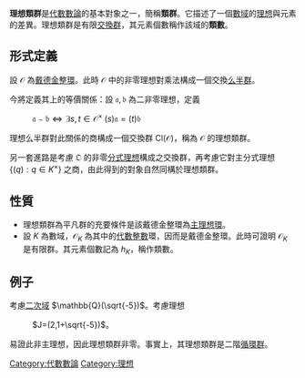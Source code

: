 '''理想類群'''是[[代數數論|代數數論]]的基本對象之一，簡稱'''類群'''。它描述了一個[[數域|數域]]的[[理想_(環論)|理想]]與元素的差異。理想類群是有限[[交換群|交換群]]，其元素個數稱作該域的'''類數'''。

==形式定義==
設 <math>\mathcal{O}</math> 為[[戴德金整環|戴德金整環]]。此時 <math>\mathcal{O}</math> 中的非零理想對乘法構成一個交換[[么半群|么半群]]。

今將定義其上的等價關係：設 <math>\mathfrak{a}, \mathfrak{b}</math> 為二非零理想，定義
: <math>\mathfrak{a} \sim \mathfrak{b} \Leftrightarrow \exists s,t \in \mathcal{O}^\times \; (s)\mathfrak{a} =  (t) \mathfrak{b}</math>

理想么半群對此關係的商構成一個交換群 <math>\mathrm{Cl}(\mathcal{O})</math>，稱為 <math>\mathcal{O}</math> 的理想類群。

另一套進路是考慮 <math>\mathfrak{O}</math> 的非零[[分式理想|分式理想]]構成之交換群，再考慮它對主分式理想 <math>\{(q) : q \in K^\times \}</math> 之商，由此得到的對象自然同構於理想類群。

==性質==
* 理想類群為平凡群的充要條件是該戴德金整環為[[主理想環|主理想環]]。
* 設 <math>K</math> 為數域，<math>\mathcal{O}_K</math> 為其中的[[代數整數|代數整數]]環，因而是戴德金整環。此時可證明 <math>\mathcal{O}_K</math> 是有限群。其元素個數記為 <math>h_K</math>，稱作類數。

==例子==
考慮[[二次域|二次域]] <math>\mathbb{Q}(\sqrt{-5})</math>。考慮理想
: <math>J=(2,1+\sqrt{-5})</math>。
易證此非主理想，因此理想類群非零。事實上，其理想類群是二階[[循環群|循環群]]。

[[Category:代數數論|Category:代數數論]]
[[Category:理想|Category:理想]]